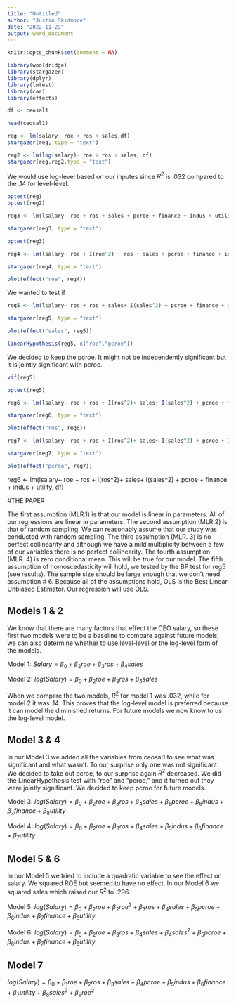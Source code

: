 ```yaml
---
title: "Untitled"
author: "Justin Skidmore"
date: "2022-11-29"
output: word_document
---
```


```r
knitr::opts_chunk$set(comment = NA)
```

```r
library(wooldridge)
library(stargazer)
library(dplyr)
library(lmtest)
library(car)
library(effects)
```



```r
df <- ceosal1

head(ceosal1)

```


```r
reg <- lm(salary~ roe + ros + sales,df)
stargazer(reg, type = "text")

```

```r
reg2 <- lm(log(salary)~ roe + ros + sales, df)
stargazer(reg,reg2,type = "text")
```

We would use log-level based on our inputes since $R^2$ is .032 compared to the .14 for level-level.


```r
bptest(reg)
bptest(reg2)
```


```r
reg3 <- lm(lsalary~ roe + ros + sales + pcroe + finance + indus + utility, df)

stargazer(reg3, type = "text")
```
```r
bptest(reg3)
```

```r
reg4 <- lm(lsalary~ roe + I(roe^2) + ros + sales + pcroe + finance + indus + utility, df)

stargazer(reg4, type = "text")

plot(effect("roe", reg4))
```
We wanted to test if 


```r
reg5 <- lm(lsalary~ roe + ros + sales+ I(sales^2) + pcroe + finance + indus + utility, df)

stargazer(reg5, type = "text")

plot(effect("sales", reg5))
```
```r
linearHypothesis(reg5, c("roe","pcroe"))
```
We decided to keep the pcroe. It might not be independently significant but it is jointly significant with pcroe.

```r
vif(reg5)
```

```r
bptest(reg5)
```

 
```r
reg6 <- lm(lsalary~ roe + ros + I(ros^2)+ sales+ I(sales^2) + pcroe + finance + indus + utility, df)

stargazer(reg6, type = "text")

plot(effect("ros", reg6))

```


```r
reg7 <- lm(lsalary~ roe + ros + I(ros^2)+ sales+ I(sales^2) + pcroe + I(pcroe^2) + finance + indus + utility, df)

stargazer(reg7, type = "text")

plot(effect("pcroe", reg7))
```


reg6 <- lm(lsalary~ roe + ros + I(ros^2)+ sales+ I(sales^2) + pcroe + finance + indus + utility, df)



#THE PAPER


The first assumption (MLR.1) is that our model is linear in parameters. All of our regressions are linear in parameters. The second assumption (MLR.2) is that of random sampling. We can reasonably assume that our study was conducted with random sampling. The third assumption (MLR. 3) is no perfect collinearity and although we have a mild multiplicity between a few of our variables there is no perfect collinearity. The fourth assumption (MLR. 4) is zero conditional mean. This will be true for our model. The fifth assumption of homoscedasticity will hold, we tested by the BP test for reg5 (see results). The sample size should be large enough that we don't need assumption # 6. Because all of the assumptions hold, OLS is the Best Linear Unbiased Estimator. Our regression will use OLS.


## Models 1 & 2

We know that there are many factors that effect the CEO salary, so these first two models were to be a baseline  to compare against future models, we can also determine whether to use level-level or the log-level form of the models.


Model 1:   $Salary = \beta_0 + \beta_2roe + \beta_3ros +\beta_4sales$

Model 2:   $log(Salary) = \beta_0 + \beta_2roe + \beta_3ros +\beta_4sales$

When we compare the two models, $R^2$ for model 1 was .032, while for model 2 it was .14. This proves that the log-level model is preferred because it can model the diminished returns. For future models we now know to us the log-level model.

## Model 3 & 4

In our Model 3 we added all the variables from ceosal1 to see what was significant and what wasn't. To our surprise only one was not significant. We decided to take out pcroe, to our surprise again $R^2$ decreased. We did the LinearHypothesis test with "roe" and "pcroe," and it turned out they were jointly significant. We decided to keep pcroe for future models.

Model 3:   $log(Salary) = \beta_0 + \beta_2roe + \beta_3ros +\beta_4sales + \beta_5pcroe + \beta_6indus + \beta_7finance + \beta_8utility$

Model 4:   $log(Salary) = \beta_0 + \beta_2roe + \beta_3ros +\beta_4sales +  \beta_5indus + \beta_6finance + \beta_7utility$

## Model 5 & 6


In our Model 5 we tried to include a quadratic variable to see the effect on salary. We squared ROE but seemed to have no effect. In our Model 6 we squared sales which raised our $R^2$ to .296.

Model 5:  $log(Salary) = \beta_0 + \beta_2roe + \beta_2roe^2 + \beta_3ros +\beta_4sales + \beta_5pcroe + \beta_6indus + \beta_7finance + \beta_8utility$

Model 6:  $log(Salary) = \beta_0 + \beta_2roe + \beta_3ros + \beta_4sales + \beta_4sales^2 + \beta_5pcroe + \beta_6indus + \beta_7finance + \beta_8utility$

## Model 7

$log(Salary) = \beta_0 + \beta_1roe + \beta_2ros + \beta_3sales + \beta_4pcroe + \beta_5indus + \beta_6finance + \beta_7utility + \beta_8sales^2 + \beta_9roe^2$

